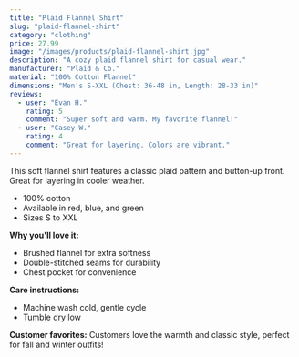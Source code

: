 ```yaml
---
title: "Plaid Flannel Shirt"
slug: "plaid-flannel-shirt"
category: "clothing"
price: 27.99
image: "/images/products/plaid-flannel-shirt.jpg"
description: "A cozy plaid flannel shirt for casual wear."
manufacturer: "Plaid & Co."
material: "100% Cotton Flannel"
dimensions: "Men's S-XXL (Chest: 36-48 in, Length: 28-33 in)"
reviews:
  - user: "Evan H."
    rating: 5
    comment: "Super soft and warm. My favorite flannel!"
  - user: "Casey W."
    rating: 4
    comment: "Great for layering. Colors are vibrant."
---
```


This soft flannel shirt features a classic plaid pattern and button-up front. Great for layering in cooler weather.

- 100% cotton
- Available in red, blue, and green
- Sizes S to XXL

**Why you'll love it:**
- Brushed flannel for extra softness
- Double-stitched seams for durability
- Chest pocket for convenience

**Care instructions:**
- Machine wash cold, gentle cycle
- Tumble dry low

**Customer favorites:**
Customers love the warmth and classic style, perfect for fall and winter outfits!
